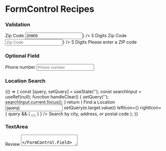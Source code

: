 
<Meta title="Components/Forms/FormControl/Recipes" />

# FormControl Recipes

### Validation

<Preview>
  <Story name="validation">
    <Box>
      <FormControl.Field mb={4}>
        <Label htmlFor="zip-code" required>
          Zip Code
        </Label>
        <Input
          aria-describedby="helper-text"
          id="zip-code"
          placeholder="Zip Code"
          value="20905"
          rightIcon={<Icons.CheckCircle aria-hidden color="ui.success" />}
        />
        <FormControl.Hint id="helper-text">5 Digits</FormControl.Hint>
      </FormControl.Field>
      <FormControl.Field>
        <Label htmlFor="zip-code-2" required>
          Zip Code
        </Label>
        <Input
          id="zip-code-2"
          placeholder="Zip Code"
          aria-describedby="helper-text-2 error-text-2"
          error
          rightIcon={<Icons.Error aria-hidden color="ui.error" />}
        />
        <FormControl.Hint id="helper-text-2">5 Digits</FormControl.Hint>
        <FormControl.Error id="error-text-2">
          Please enter a ZIP code
        </FormControl.Error>
      </FormControl.Field>
    </Box>
  </Story>
</Preview>

### Optional Field

<Preview>
  <Story name="optional">
    <Box>
      <FormControl.Field mb={4}>
        <Label htmlFor="optional" adornment="(optional)">
          Phone number
        </Label>
        <Input id="optional" placeholder="Phone number" />
      </FormControl.Field>
    </Box>
  </Story>
</Preview>

### Location Search

<Preview>
  <Story name="location search">
    {() => {
      const [query, setQuery] = useState('');
      const searchInput = useRef(null);
      function handleClear() {
        setQuery('');
        searchInput.current.focus();
      }
      return (
        <FormControl.Field>
          <Label htmlFor="search">Find a Location</Label>
          <Input
            id="search"
            ref={searchInput}
            aria-describedby="helper-text"
            placeholder="Search"
            value={query}
            onChange={e => setQuery(e.target.value)}
            leftIcon={<Icons.Search aria-hidden />}
            rightIcon={
              query && (
                <Button variant="transparent" p={0} onClick={handleClear}>
                  <Icons.Close title="clear" color="brand.primary" />
                </Button>
              )
            }
          />
          <FormControl.Hint id="helper-text">
            Search by city, address, or postal code
          </FormControl.Hint>
        </FormControl.Field>
      );
    }}
  </Story>
</Preview>

### TextArea

<Preview>
  <Story name="textarea">
    <Box>
      <FormControl.Field mb={4}>
        <Label htmlFor="review" required>
          Review
        </Label>
        <TextArea
          id="review"
          value=""
          placeholder="Tell us your thoughts"
          maxCharacters={100}
        />
      </FormControl.Field>
      <FormControl.Field mb={4}>
        <Label htmlFor="review-2" required>
          Review
        </Label>
        <TextArea
          id="review-2"
          value="I love these t-shirts! I bought four - they're just great basics."
          placeholder="Tell us your thoughts"
          maxCharacters={100}
        />
      </FormControl.Field>
      <FormControl.Field>
        <Label htmlFor="review-3" required>
          Review
        </Label>
        <TextArea
          id="review-3"
          value="I love these t-shirts! I bought four - they're just great basics to have to wear with anything. My only issue is that they run small. I wear a 12-14 and normally fit in a L."
          aria-describedby="error-text"
          placeholder="Tell us your thoughts"
          maxCharacters={100}
          error
        />
        <FormControl.Error id="error-text">
          Please enter a maximum of 100 characters.
        </FormControl.Error>
      </FormControl.Field>
    </Box>
  </Story>
</Preview>

### Checkbox

<Preview>
  <Story name="checkbox">
    <Box>
      <FormControl.FieldSet mb={4}>
        <Label as="legend" htmlFor="pizza-toppings" required>
          Pizza Toppings
        </Label>
        <Checkbox
          id="pizza-toppings"
          aria-describedby="topping-price"
          label="Ezzo Pepperoni"
        />
        <Checkbox
          id="pizza-toppings"
          aria-describedby="topping-price"
          label="Chorizo"
        />
        <Checkbox
          id="pizza-toppings"
          disabled
          aria-describedby="topping-price"
          label="Salami"
        />
        <Checkbox
          id="pizza-toppings"
          aria-describedby="topping-price"
          label="Fior De Latte"
        />
        <Checkbox
          id="pizza-toppings"
          aria-describedby="topping-price"
          label="Asiago"
        />
        <Checkbox
          id="pizza-toppings"
          aria-describedby="topping-price"
          label="Smoled Mozzarella"
        />
        <Checkbox
          id="pizza-toppings"
          aria-describedby="topping-price"
          label="Arugula"
        />
        <Checkbox
          id="pizza-toppings"
          aria-describedby="topping-price"
          label="Pineapple"
        />
        <FormControl.Hint id="topping-price">
          $0.75 per topping
        </FormControl.Hint>
      </FormControl.FieldSet>
      <FormControl.FieldSet>
        <Label htmlFor="terms" required>
          Terms and Conditions
        </Label>
        <Checkbox
          id="terms"
          aria-describedby="error-text"
          label="I agree to the terms and conditions."
          error
        />
        <FormControl.Error id="error-text">
          Please agree to the terms and conditions
        </FormControl.Error>
      </FormControl.FieldSet>
    </Box>
  </Story>
</Preview>
